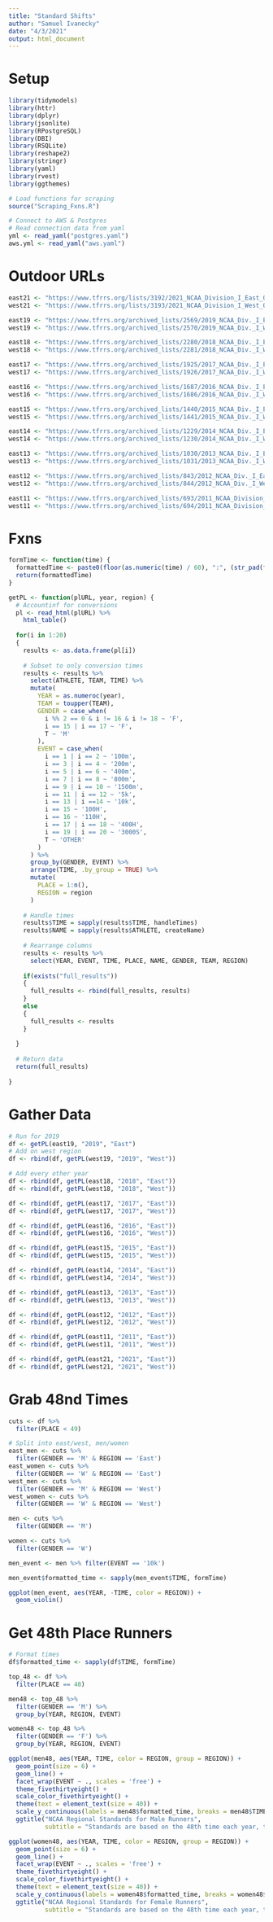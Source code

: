 ```yaml
---
title: "Standard Shifts"
author: "Samuel Ivanecky"
date: "4/3/2021"
output: html_document
---
```


# Setup
```r
library(tidymodels)
library(httr)
library(dplyr)
library(jsonlite)
library(RPostgreSQL)
library(DBI)
library(RSQLite)
library(reshape2)
library(stringr)
library(yaml)
library(rvest)
library(ggthemes)

# Load functions for scraping
source("Scraping_Fxns.R")

# Connect to AWS & Postgres
# Read connection data from yaml
yml <- read_yaml("postgres.yaml")
aws.yml <- read_yaml("aws.yaml")
```

# Outdoor URLs
```r
east21 <- "https://www.tfrrs.org/lists/3192/2021_NCAA_Division_I_East_Outdoor_Qualifying/2021/o"
west21 <- "https://www.tfrrs.org/lists/3193/2021_NCAA_Division_I_West_Outdoor_Qualifying/2021/o"

east19 <- "https://www.tfrrs.org/archived_lists/2569/2019_NCAA_Div._I_East_Outdoor_Qualifying_(FINAL)/2019/o"
west19 <- "https://www.tfrrs.org/archived_lists/2570/2019_NCAA_Div._I_West_Outdoor_Qualifying_(FINAL)/2019/o"

east18 <- "https://www.tfrrs.org/archived_lists/2280/2018_NCAA_Div._I_East_Outdoor_Qualifying_(FINAL)/2018/o"
west18 <- "https://www.tfrrs.org/archived_lists/2281/2018_NCAA_Div._I_West_Outdoor_Qualifying_(FINAL)/2018/o"

east17 <- "https://www.tfrrs.org/archived_lists/1925/2017_NCAA_Div._I_East_Outdoor_Qualifying_(FINAL)/2017/o"
west17 <- "https://www.tfrrs.org/archived_lists/1926/2017_NCAA_Div._I_West_Outdoor_Qualifying_(FINAL)/2017/o"

east16 <- "https://www.tfrrs.org/archived_lists/1687/2016_NCAA_Div._I_East_Outdoor_Qualifying_(FINAL)/2016/o"
west16 <- "https://www.tfrrs.org/archived_lists/1686/2016_NCAA_Div._I_West_Outdoor_Qualifying_(FINAL)/2016/o"

east15 <- "https://www.tfrrs.org/archived_lists/1440/2015_NCAA_Div._I_East_Outdoor_Qualifying_(FINAL)/2015/o"
west15 <- "https://www.tfrrs.org/archived_lists/1441/2015_NCAA_Div._I_West_Outdoor_Qualifying_(FINAL)/2015/o"

east14 <- "https://www.tfrrs.org/archived_lists/1229/2014_NCAA_Div._I_East_Outdoor_Qualifying_(FINAL)/2014/o"
west14 <- "https://www.tfrrs.org/archived_lists/1230/2014_NCAA_Div._I_West_Outdoor_Qualifying_(FINAL)/2014/o"

east13 <- "https://www.tfrrs.org/archived_lists/1030/2013_NCAA_Div._I_East_Outdoor_Qualifying_(FINAL)/2013/o"
west13 <- "https://www.tfrrs.org/archived_lists/1031/2013_NCAA_Div._I_West_Outdoor_Qualifying_(FINAL)/2013/o"

east12 <- "https://www.tfrrs.org/archived_lists/843/2012_NCAA_Div._I_East_Qualifiers_(Final)/2012/o"
west12 <- "https://www.tfrrs.org/archived_lists/844/2012_NCAA_Div._I_West_Qualifiers_(Final)/2012/o"

east11 <- "https://www.tfrrs.org/archived_lists/693/2011_NCAA_Division_I_East_POP_List_(FINAL)/2011/o"
west11 <- "https://www.tfrrs.org/archived_lists/694/2011_NCAA_Division_I_West_POP_List_(FINAL)/2011/o"
```

# Fxns
```r
formTime <- function(time) {
  formattedTime <- paste0(floor(as.numeric(time) / 60), ":", (str_pad(floor(as.numeric(time) %% 60), width = 2, side = "left", pad = "0")))
  return(formattedTime)
}

getPL <- function(plURL, year, region) {
  # Accountinf for conversions
  pl <- read_html(plURL) %>%
    html_table()
  
  for(i in 1:20)
  {
    results <- as.data.frame(pl[i])
    
    # Subset to only conversion times
    results <- results %>%
      select(ATHLETE, TEAM, TIME) %>%
      mutate(
        YEAR = as.numeroc(year),
        TEAM = toupper(TEAM),
        GENDER = case_when(
          i %% 2 == 0 & i != 16 & i != 18 ~ 'F',
          i == 15 | i == 17 ~ 'F',
          T ~ 'M'
        ),
        EVENT = case_when(
          i == 1 | i == 2 ~ '100m',
          i == 3 | i == 4 ~ '200m',
          i == 5 | i == 6 ~ '400m',
          i == 7 | i == 8 ~ '800m',
          i == 9 | i == 10 ~ '1500m',
          i == 11 | i == 12 ~ '5k',
          i == 13 | i ==14 ~ '10k',
          i == 15 ~ '100H',
          i == 16 ~ '110H',
          i == 17 | i == 18 ~ '400H',
          i == 19 | i == 20 ~ '3000S',
          T ~ 'OTHER'
        )
      ) %>% 
      group_by(GENDER, EVENT) %>%
      arrange(TIME, .by_group = TRUE) %>%
      mutate(
        PLACE = 1:n(), 
        REGION = region
      )
    
    # Handle times
    results$TIME = sapply(results$TIME, handleTimes)
    results$NAME = sapply(results$ATHLETE, createName)
    
    # Rearrange columns
    results <- results %>%
      select(YEAR, EVENT, TIME, PLACE, NAME, GENDER, TEAM, REGION)
  
    if(exists("full_results"))
    {
      full_results <- rbind(full_results, results)
    }
    else
    {
      full_results <- results  
    }
    
  }
  
  # Return data
  return(full_results)
  
}
```

# Gather Data
```r
# Run for 2019
df <- getPL(east19, "2019", "East")
# Add on west region
df <- rbind(df, getPL(west19, "2019", "West"))

# Add every other year
df <- rbind(df, getPL(east18, "2018", "East"))
df <- rbind(df, getPL(west18, "2018", "West"))

df <- rbind(df, getPL(east17, "2017", "East"))
df <- rbind(df, getPL(west17, "2017", "West"))

df <- rbind(df, getPL(east16, "2016", "East"))
df <- rbind(df, getPL(west16, "2016", "West"))

df <- rbind(df, getPL(east15, "2015", "East"))
df <- rbind(df, getPL(west15, "2015", "West"))

df <- rbind(df, getPL(east14, "2014", "East"))
df <- rbind(df, getPL(west14, "2014", "West"))

df <- rbind(df, getPL(east13, "2013", "East"))
df <- rbind(df, getPL(west13, "2013", "West"))

df <- rbind(df, getPL(east12, "2012", "East"))
df <- rbind(df, getPL(west12, "2012", "West"))

df <- rbind(df, getPL(east11, "2011", "East"))
df <- rbind(df, getPL(west11, "2011", "West"))

df <- rbind(df, getPL(east21, "2021", "East"))
df <- rbind(df, getPL(west21, "2021", "West"))
```

# Grab 48nd Times
```r
cuts <- df %>%
  filter(PLACE < 49)

# Split into east/west, men/women
east_men <- cuts %>%
  filter(GENDER == 'M' & REGION == 'East')
east_women <- cuts %>%
  filter(GENDER == 'W' & REGION == 'East')
west_men <- cuts %>%
  filter(GENDER == 'M' & REGION == 'West')
west_women <- cuts %>%
  filter(GENDER == 'W' & REGION == 'West')

men <- cuts %>%
  filter(GENDER == 'M')

women <- cuts %>%
  filter(GENDER == 'W')
```

```r
men_event <- men %>% filter(EVENT == '10k')

men_event$formatted_time <- sapply(men_event$TIME, formTime)

ggplot(men_event, aes(YEAR, -TIME, color = REGION)) +
  geom_violin()
```

# Get 48th Place Runners
```r
# Format times
df$formatted_time <- sapply(df$TIME, formTime)

top_48 <- df %>%
  filter(PLACE == 48)

men48 <- top_48 %>%
  filter(GENDER == 'M') %>%
  group_by(YEAR, REGION, EVENT)

women48 <- top_48 %>%
  filter(GENDER == 'F') %>%
  group_by(YEAR, REGION, EVENT)

ggplot(men48, aes(YEAR, TIME, color = REGION, group = REGION)) +
  geom_point(size = 6) +
  geom_line() +
  facet_wrap(EVENT ~ ., scales = 'free') +
  theme_fivethirtyeight() +
  scale_color_fivethirtyeight() +
  theme(text = element_text(size = 40)) + 
  scale_y_continuous(labels = men48$formatted_time, breaks = men48$TIME) +
  ggtitle("NCAA Regional Standards for Male Runners", 
          subtitle = "Standards are based on the 48th time each year, the cut-off mark to qualify for regionals prior to scratches.")

ggplot(women48, aes(YEAR, TIME, color = REGION, group = REGION)) +
  geom_point(size = 6) +
  geom_line() +
  facet_wrap(EVENT ~ ., scales = 'free') +
  theme_fivethirtyeight() +
  scale_color_fivethirtyeight() +
  theme(text = element_text(size = 40)) + 
  scale_y_continuous(labels = women48$formatted_time, breaks = women48$TIME) +
  ggtitle("NCAA Regional Standards for Female Runners", 
          subtitle = "Standards are based on the 48th time each year, the cut-off mark to qualify for regionals prior to scratches.")
```



